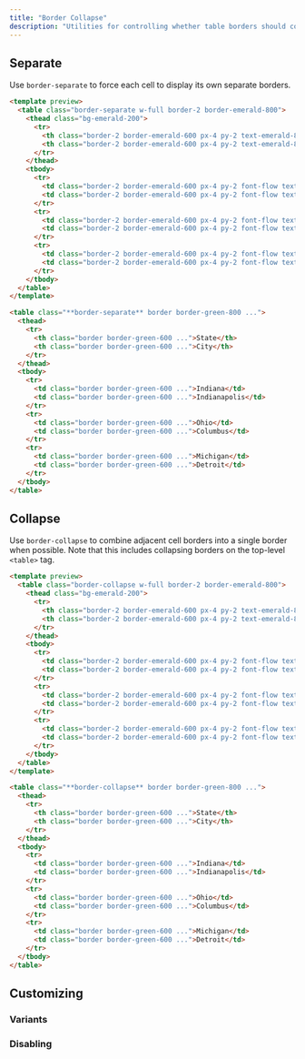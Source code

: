 ```yaml
---
title: "Border Collapse"
description: "Utilities for controlling whether table borders should collapse or be separated."
---
```




## Separate

Use `border-separate` to force each cell to display its own separate borders.

```html emerald
<template preview>
  <table class="border-separate w-full border-2 border-emerald-800">
    <thead class="bg-emerald-200">
      <tr>
        <th class="border-2 border-emerald-600 px-4 py-2 text-emerald-800 text-left font-flow">State</th>
        <th class="border-2 border-emerald-600 px-4 py-2 text-emerald-800 text-left font-flow">City</th>
      </tr>
    </thead>
    <tbody>
      <tr>
        <td class="border-2 border-emerald-600 px-4 py-2 font-flow text-emerald-400">Indiana</td>
        <td class="border-2 border-emerald-600 px-4 py-2 font-flow text-emerald-400">Indianapolis</td>
      </tr>
      <tr>
        <td class="border-2 border-emerald-600 px-4 py-2 font-flow text-emerald-400">Ohio</td>
        <td class="border-2 border-emerald-600 px-4 py-2 font-flow text-emerald-400">Columbus</td>
      </tr>
      <tr>
        <td class="border-2 border-emerald-600 px-4 py-2 font-flow text-emerald-400">Michigan</td>
        <td class="border-2 border-emerald-600 px-4 py-2 font-flow text-emerald-400">Detroit</td>
      </tr>
    </tbody>
  </table>
</template>

<table class="**border-separate** border border-green-800 ...">
  <thead>
    <tr>
      <th class="border border-green-600 ...">State</th>
      <th class="border border-green-600 ...">City</th>
    </tr>
  </thead>
  <tbody>
    <tr>
      <td class="border border-green-600 ...">Indiana</td>
      <td class="border border-green-600 ...">Indianapolis</td>
    </tr>
    <tr>
      <td class="border border-green-600 ...">Ohio</td>
      <td class="border border-green-600 ...">Columbus</td>
    </tr>
    <tr>
      <td class="border border-green-600 ...">Michigan</td>
      <td class="border border-green-600 ...">Detroit</td>
    </tr>
  </tbody>
</table>
```

## Collapse

Use `border-collapse` to combine adjacent cell borders into a single border when possible. Note that this includes collapsing borders on the top-level `<table>` tag.

```html emerald
<template preview>
  <table class="border-collapse w-full border-2 border-emerald-800">
    <thead class="bg-emerald-200">
      <tr>
        <th class="border-2 border-emerald-600 px-4 py-2 text-emerald-800 text-left font-flow">State</th>
        <th class="border-2 border-emerald-600 px-4 py-2 text-emerald-800 text-left font-flow">City</th>
      </tr>
    </thead>
    <tbody>
      <tr>
        <td class="border-2 border-emerald-600 px-4 py-2 font-flow text-emerald-400">Indiana</td>
        <td class="border-2 border-emerald-600 px-4 py-2 font-flow text-emerald-400">Indianapolis</td>
      </tr>
      <tr>
        <td class="border-2 border-emerald-600 px-4 py-2 font-flow text-emerald-400">Ohio</td>
        <td class="border-2 border-emerald-600 px-4 py-2 font-flow text-emerald-400">Columbus</td>
      </tr>
      <tr>
        <td class="border-2 border-emerald-600 px-4 py-2 font-flow text-emerald-400">Michigan</td>
        <td class="border-2 border-emerald-600 px-4 py-2 font-flow text-emerald-400">Detroit</td>
      </tr>
    </tbody>
  </table>
</template>

<table class="**border-collapse** border border-green-800 ...">
  <thead>
    <tr>
      <th class="border border-green-600 ...">State</th>
      <th class="border border-green-600 ...">City</th>
    </tr>
  </thead>
  <tbody>
    <tr>
      <td class="border border-green-600 ...">Indiana</td>
      <td class="border border-green-600 ...">Indianapolis</td>
    </tr>
    <tr>
      <td class="border border-green-600 ...">Ohio</td>
      <td class="border border-green-600 ...">Columbus</td>
    </tr>
    <tr>
      <td class="border border-green-600 ...">Michigan</td>
      <td class="border border-green-600 ...">Detroit</td>
    </tr>
  </tbody>
</table>
```

## Customizing

### Variants

<Variants plugin="borderCollapse" />

### Disabling

<Disabling plugin="borderCollapse" />
